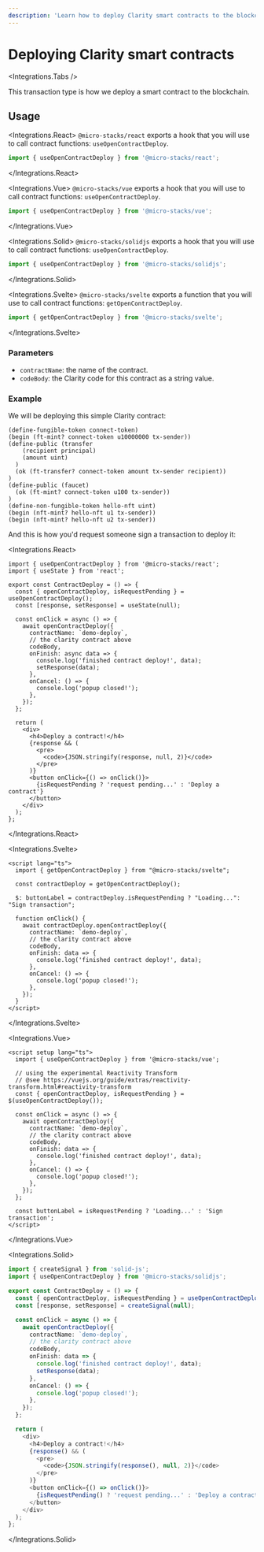 ```yaml
---
description: 'Learn how to deploy Clarity smart contracts to the blockchain from within an app.'
---
```



# Deploying Clarity smart contracts

<Integrations.Tabs />

This transaction type is how we deploy a smart contract to the blockchain.

## Usage

<Integrations.React>
`@micro-stacks/react` exports a hook that you will use to call contract functions: `useOpenContractDeploy`.

```jsx
import { useOpenContractDeploy } from '@micro-stacks/react';
```

</Integrations.React>

<Integrations.Vue>
`@micro-stacks/vue` exports a hook that you will use to call contract functions: `useOpenContractDeploy`.

```jsx
import { useOpenContractDeploy } from '@micro-stacks/vue';
```

</Integrations.Vue>

<Integrations.Solid>
`@micro-stacks/solidjs` exports a hook that you will use to call contract functions: `useOpenContractDeploy`.

```jsx
import { useOpenContractDeploy } from '@micro-stacks/solidjs';
```

</Integrations.Solid>

<Integrations.Svelte>
`@micro-stacks/svelte` exports a function that you will use to call contract functions: `getOpenContractDeploy`.

```jsx
import { getOpenContractDeploy } from '@micro-stacks/svelte';
```

</Integrations.Svelte>

### Parameters

- `contractName`: the name of the contract.
- `codeBody`: the Clarity code for this contract as a string value.

### Example

We will be deploying this simple Clarity contract:

```clar
(define-fungible-token connect-token)
(begin (ft-mint? connect-token u10000000 tx-sender))
(define-public (transfer
    (recipient principal)
    (amount uint)
  )
  (ok (ft-transfer? connect-token amount tx-sender recipient))
)
(define-public (faucet)
  (ok (ft-mint? connect-token u100 tx-sender))
)
(define-non-fungible-token hello-nft uint)
(begin (nft-mint? hello-nft u1 tx-sender))
(begin (nft-mint? hello-nft u2 tx-sender))
```

And this is how you'd request someone sign a transaction to deploy it:

<Integrations.React>

```tsx
import { useOpenContractDeploy } from '@micro-stacks/react';
import { useState } from 'react';

export const ContractDeploy = () => {
  const { openContractDeploy, isRequestPending } = useOpenContractDeploy();
  const [response, setResponse] = useState(null);

  const onClick = async () => {
    await openContractDeploy({
      contractName: `demo-deploy`,
      // the clarity contract above
      codeBody,
      onFinish: async data => {
        console.log('finished contract deploy!', data);
        setResponse(data);
      },
      onCancel: () => {
        console.log('popup closed!');
      },
    });
  };

  return (
    <div>
      <h4>Deploy a contract!</h4>
      {response && (
        <pre>
          <code>{JSON.stringify(response, null, 2)}</code>
        </pre>
      )}
      <button onClick={() => onClick()}>
        {isRequestPending ? 'request pending...' : 'Deploy a contract'}
      </button>
    </div>
  );
};
```

</Integrations.React>

<Integrations.Svelte>

```svelte
<script lang="ts">
  import { getOpenContractDeploy } from "@micro-stacks/svelte";

  const contractDeploy = getOpenContractDeploy();

  $: buttonLabel = contractDeploy.isRequestPending ? "Loading...": "Sign transaction";

  function onClick() {
    await contractDeploy.openContractDeploy({
      contractName: `demo-deploy`,
      // the clarity contract above
      codeBody,
      onFinish: data => {
        console.log('finished contract deploy!', data);
      },
      onCancel: () => {
        console.log('popup closed!');
      },
    });
  }
</script>
```

</Integrations.Svelte>

<Integrations.Vue>

```vue
<script setup lang="ts">
  import { useOpenContractDeploy } from '@micro-stacks/vue';

  // using the experimental Reactivity Transform
  // @see https://vuejs.org/guide/extras/reactivity-transform.html#reactivity-transform
  const { openContractDeploy, isRequestPending } = $(useOpenContractDeploy());

  const onClick = async () => {
    await openContractDeploy({
      contractName: `demo-deploy`,
      // the clarity contract above
      codeBody,
      onFinish: data => {
        console.log('finished contract deploy!', data);
      },
      onCancel: () => {
        console.log('popup closed!');
      },
    });
  };

  const buttonLabel = isRequestPending ? 'Loading...' : 'Sign transaction';
</script>
```

</Integrations.Vue>

<Integrations.Solid>

```ts
import { createSignal } from 'solid-js';
import { useOpenContractDeploy } from '@micro-stacks/solidjs';

export const ContractDeploy = () => {
  const { openContractDeploy, isRequestPending } = useOpenContractDeploy();
  const [response, setResponse] = createSignal(null);

  const onClick = async () => {
    await openContractDeploy({
      contractName: `demo-deploy`,
      // the clarity contract above
      codeBody,
      onFinish: data => {
        console.log('finished contract deploy!', data);
        setResponse(data);
      },
      onCancel: () => {
        console.log('popup closed!');
      },
    });
  };

  return (
    <div>
      <h4>Deploy a contract!</h4>
      {response() && (
        <pre>
          <code>{JSON.stringify(response(), null, 2)}</code>
        </pre>
      )}
      <button onClick={() => onClick()}>
        {isRequestPending() ? 'request pending...' : 'Deploy a contract'}
      </button>
    </div>
  );
};
```

</Integrations.Solid>
